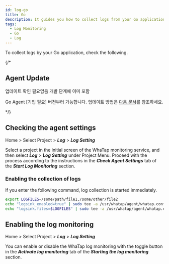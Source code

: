 ```yaml
---
id: log-go
title: Go
description: It guides you how to collect logs from your Go application.
tags:
  - Log Monitoring
  - Go
  - Log
---
```


To collect logs by your Go application, check the following.

{/* 

## Agent Update

업데이트 확인 필요없음 개발 단계에 이미 포함

Go Agent [기입 필요] 버전부터 가능합니다. 업데이트 방법은 [다음 문서](/)를 참조하세요. 

*/}

## Checking the agent settings

Home > Select Project > **_Log_** > **_Log Setting_**

Select a project in the initial screen of the WhaTap monitoring service, and then select **_Log_** > **_Log Setting_** under Project Menu. Proceed with the process according to the instructions in the **_Check Agent Settings_** tab of the **_Start Log Monitoring_** section.

### Enabling the collection of logs

If you enter the following command, log collection is started immediately.

```bash
export LOGFILES=/some/path/file1,/some/other/file2
echo "logsink_enabled=true" | sudo tee -a /usr/whatap/agent/whatap.conf
echo "logsink.files=$LOGFILES" | sudo tee -a /usr/whatap/agent/whatap.conf
```

## Enabling the log monitoring

Home > Select Project > **_Log_** > **_Log Setting_** 

You can enable or disable the WhaTap log monitoring with the toggle button in the **_Activate log monitoring_** tab of the **_Starting the log monitoring_** section.


<Logjavastart />


<Logactivenote />
